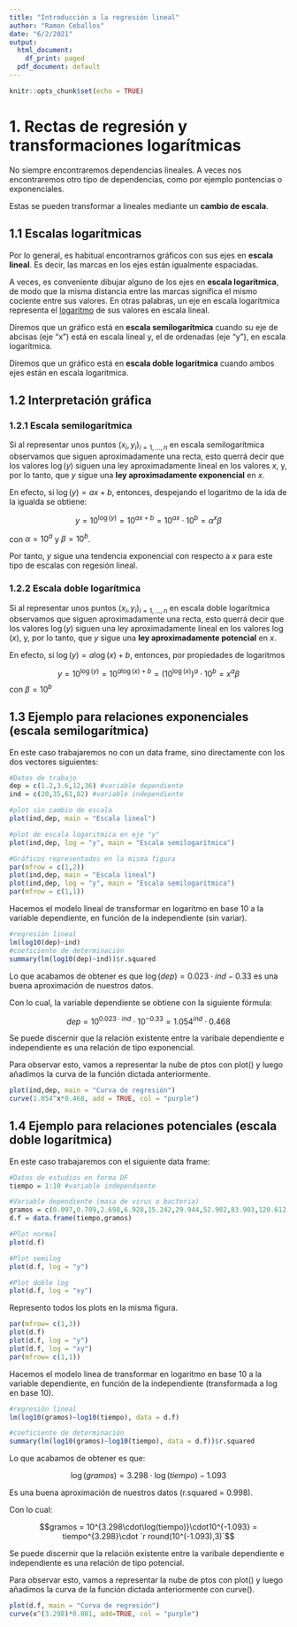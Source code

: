 ```yaml
---
title: "Introducción a la regresión lineal"
author: "Ramon Ceballos"
date: "6/2/2021"
output:
  html_document:
    df_print: paged
  pdf_document: default
---
```


```r
knitr::opts_chunk$set(echo = TRUE)
```

# 1. Rectas de regresión y transformaciones logarítmicas

No siempre encontraremos dependencias lineales. A veces nos encontraremos otro tipo de dependencias, como por ejemplo pontencias o exponenciales.

Estas se pueden transformar a lineales mediante un **cambio de escala**.

## 1.1 Escalas logarítmicas

Por lo general, es habitual encontrarnos gráficos con sus ejes en **escala lineal**. Es decir, las marcas en los ejes están igualmente espaciadas.

A veces, es conveniente dibujar alguno de los ejes en **escala logarítmica**, de modo que la misma distancia entre las marcas significa el mismo cociente entre sus valores. En otras palabras, un eje en escala logarítmica representa el [logaritmo](https://es.wikipedia.org/wiki/Logaritmo) de sus valores en escala lineal.

Diremos que un gráfico está en **escala semilogarítmica** cuando su eje de abcisas (eje "x") está en escala lineal y, el de ordenadas (eje "y"), en escala logarítmica.

Diremos que un gráfico está en **escala doble logarítmica** cuando ambos ejes están en escala logarítmica.

## 1.2 Interpretación gráfica

### 1.2.1 Escala semilogarítmica

Si al representar unos puntos $(x_i, y_i)_{i=1,\dots,n}$ en escala semilogarítmica observamos que siguen aproximadamente una recta, esto querrá decir que los valores $\log(y)$ siguen una ley aproximadamente lineal en los valores $x$, y, por lo tanto, que $y$ sigue una **ley aproximadamente exponencial** en $x$. 

En efecto, si $\log(y) = ax + b$, entonces, despejando el logaritmo de la ida de la igualda se obtiene:

$$y = 10^{\log(y)} = 10^{ax+b} = 10^{ax}\cdot 10^b = \alpha^x\beta$$

con $\alpha = 10^a$ y $\beta = 10^b$.

Por tanto, $y$ sigue una tendencia exponencial con respecto a $x$ para este tipo de escalas con regesión lineal.

### 1.2.2 Escala doble logarítmica

Si al representar unos puntos $(x_i, y_i)_{i=1,\dots,n}$ en escala doble logarítmica observamos que siguen aproximadamente una recta, esto querrá decir que los valores $\log(y)$ siguen una ley aproximadamente lineal en los valores $\log(x)$, y, por lo tanto, que $y$ sigue una **ley aproximadamente potencial** en $x$. 

En efecto, si $\log(y) = a\log(x) + b$, entonces, por propiedades de logaritmos

$$y = 10^{\log(y)} = 10^{a\log(x)+b}= (10^{\log(x)})^a\cdot 10^b = x^{a}\beta$$
con $\beta = 10^b$


## 1.3 Ejemplo para relaciones exponenciales (escala semilogarítmica)

En este caso trabajaremos no con un data frame, sino directamente con los dos vectores siguientes: 

```r
#Datos de trabajo
dep = c(1.2,3.6,12,36) #variable dependiente
ind = c(20,35,61,82) #variable independiente
```

```r
#plot sin cambio de escala
plot(ind,dep, main = "Escala lineal")

#plot de escala logaritmica en eje "y"
plot(ind,dep, log = "y", main = "Escala semilogarítmica")
```


```r
#Gráficos representados en la misma figura
par(mfrow = c(1,2))
plot(ind,dep, main = "Escala lineal")
plot(ind,dep, log = "y", main = "Escala semilogarítmica")
par(mfrow = c(1,1))
```

Hacemos el modelo lineal de transformar en logaritmo en base 10 a la variable dependiente, en función de la independiente (sin variar).

```r
#regresión lineal
lm(log10(dep)~ind)
#coeficiente de determinación
summary(lm(log10(dep)~ind))$r.squared
```

Lo que acabamos de obtener es que $\log(dep) = 0.023\cdot ind - 0.33$
es una buena aproximación de nuestros datos.

Con lo cual, la variable dependiente se obtiene con la siguiente fórmula:

$$dep = 10^{0.023\cdot ind}\cdot10^{-0.33} = 1.054^{ind}\cdot 0.468$$

Se puede discernir que la relación existente entre la varibale dependiente e independiente es una relación de tipo exponencial.

Para observar esto, vamos a representar la nube de ptos con plot() y luego añadimos la curva de la función dictada anteriormente.

```r
plot(ind,dep, main = "Curva de regresión")
curve(1.054^x*0.468, add = TRUE, col = "purple") 
```

## 1.4 Ejemplo para relaciones potenciales (escala doble logarítmica)

En este caso trabajaremos con el siguiente data frame:

```r
#Datos de estudios en forma DF
tiempo = 1:10 #variable independiente

#Variable dependiente (masa de virus o bacteria)
gramos = c(0.097,0.709,2.698,6.928,15.242,29.944,52.902,83.903,120.612,161.711)
d.f = data.frame(tiempo,gramos)
```

```r
#Plot normal
plot(d.f)

#Plot semilog
plot(d.f, log = "y")

#Plot doble log
plot(d.f, log = "xy")
```

Represento todos los plots en la misma figura.

```r
par(mfrow= c(1,3))
plot(d.f)
plot(d.f, log = "y")
plot(d.f, log = "xy")
par(mfrow= c(1,1))
```

Hacemos el modelo linea de transformar en logaritmo en base 10 a la variable dependiente, en función de la independiente (transformada a log en base 10).

```r
#regresión lineal
lm(log10(gramos)~log10(tiempo), data = d.f)

#coeficiente de determinación
summary(lm(log10(gramos)~log10(tiempo), data = d.f))$r.squared
```


Lo que acabamos de obtener es que:

$$\log(gramos) = 3.298\cdot \log(tiempo) - 1.093$$

Es una buena aproximación de nuestros datos (r.squared = 0.998).

Con lo cual:

$$gramos = 10^{3.298\cdot\log(tiempo)}\cdot10^{-1.093} = tiempo^{3.298}\cdot `r round(10^(-1.093),3)`$$

Se puede discernir que la relación existente entre la varibale dependiente e independiente es una relación de tipo potencial.

Para observar esto, vamos a representar la nube de ptos con plot() y luego añadimos la curva de la función dictada anteriormente con curve().

```r
plot(d.f, main = "Curva de regresión")
curve(x^(3.298)*0.081, add=TRUE, col = "purple")
```









